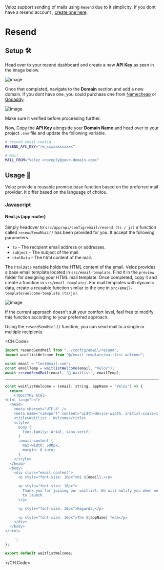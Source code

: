 
Veloz support sending of mails using `Resend` due to it simplicity. If you dont have a resend account , [create one here](https://resend.com).

# Resend

## Setup 🛠

Head over to your resend dashboard and create a new **API Key** as seen in the image below.

![image](/images/screenshots/resend-1.png)

Once that completed, navigate to the **Domain** section and add a new domain. If you dont have one, you could purchase one from [Namecheap](https://namecheap.com) or [Godaddy](https://godaddy.com).

![image](/images/screenshots/resend-2.png)

<Callout type="warning">
  Make sure it verified before proceeding further.
</Callout>

Now, Copy the **API Key** alongside your **Domain Name** and head over to your project `.env` file and update the following variable.

```bash .env
# resend email config
RESEND_API_KEY="re_xxxxxxxxxxxx"

# mail
MAIL_FROM="Veloz <noreply@your-domain.com>"
```

## Usage 🚀

Veloz provide a reusable promise base function based on the preferred mail provider. It differ based on the language of choice.

### Javascript

#### Next.js (app router)

Simply headover to `src/app/api/config/email/resend.(ts / js)` a function called _`resendSendMail()`_ has been provided for you. It accept the following parameters.

- `to` - The recipient email address or addresses.
- `subject` - The subject of the mail.
- `htmlData` - The html content of the mail.

The `htmlData` variable holds the HTML content of the email.
Veloz provides a base email template located in `src/email-template`.
Find it in the `preview` folder for designing your HTML mail template.
Once completed, copy it and create a function in `src/email-template/`.
For mail templates with dynamic data, create a reusable function
similar to the one in `src/email-template/welcome-template.(ts/js)`.

![image](/images/screenshots/email-1.png)

<Callout type="info">
  If the current approach doesn't suit your comfort level, feel free to modify
  this function according to your preferred approach.
</Callout>

Using the `resendSendMail()` function, you can send mail to a single or multiple recipients.

<CH.Code>

```js test.js focus=4,5,6
import resendSendMail from "../config/email/resend";
import waitlistWelcome from "@/email-template/waitlist-welcome";

const email = "test@mail.com";
const emailTemp = waitlistWelcome(email, "Veloz");
await resendSendMail(email, "🥳 Waitlist", emailTemp);
```

---

```js waitlist-welcome.ts
const waitlistWelcome = (email: string, appName = "Veloz") => {
  return `
    <!DOCTYPE html>
<html lang="en">
  <head>
    <meta charset="UTF-8" />
    <meta name="viewport" content="width=device-width, initial-scale=1.0" />
    <title>Waitlist - Welcome</title>
    <style>
      body {
        font-family: Arial, sans-serif;
      }
      .email-content {
        max-width: 600px;
        margin: 0 auto;
      }
    </style>
  </head>
  <body>
    <div class="email-content">
      <p style="font-size: 16px">Hi ${email},</p>

      <p style="font-size: 16px">
        Thank you for joining our waitlist. We will notify you when we are ready
        to launch.
      </p>

      <p style="font-size: 16px">Regards,</p>

      <p style="font-size: 16px">The ${appName} Team</p>
    </div>
  </body>
</html>

    `;
};

export default waitlistWelcome;
```

</CH.Code>
